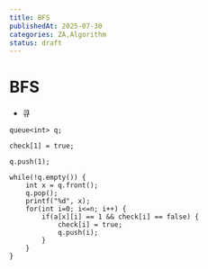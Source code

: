 ```yaml
---
title: BFS
publishedAt: 2025-07-30
categories: ZA,Algorithm
status: draft
---
```


# BFS

- 큐

```
queue<int> q;

check[1] = true;

q.push(1);

while(!q.empty()) {
    int x = q.front();
    q.pop();
    printf("%d", x);
    for(int i=0; i<=n; i++) {
        if(a[x][i] == 1 && check[i] == false) {
            check[i] = true;
            q.push(i);
        }
    }
}
```
